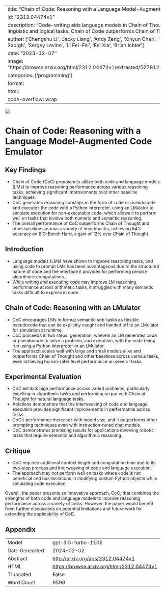 
---
title: "Chain of Code: Reasoning with a Language Model-Augmented Code Emulator"
id: "2312.04474v1"
description: "Code-writing aids language models in Chain of Thought reasoning, improving linguistic and logical tasks. Chain of Code outperforms Chain of Thought."
author: ['Chengshu Li', 'Jacky Liang', 'Andy Zeng', 'Xinyun Chen', 'Karol Hausman', 'Dorsa Sadigh', 'Sergey Levine', 'Li Fei-Fei', 'Fei Xia', 'Brian Ichter']
date: "2023-12-07"
image: "https://browse.arxiv.org/html/2312.04474v1/extracted/5279122/fig/code_prelim_cot.png"
categories: ['programming']
format:
  html:
    code-overflow: wrap
---

![](https://browse.arxiv.org/html/2312.04474v1/extracted/5279122/fig/code_prelim_cot.png)

# Chain of Code: Reasoning with a Language Model-Augmented Code Emulator

## Key Findings
- Chain of Code (CoC) proposes to utilize both code and language models (LMs) to improve reasoning performance across various reasoning tasks, achieving significant improvements over other baseline techniques.
- CoC generates reasoning substeps in the form of code or pseudocode and executes the code with a Python interpreter, using an LMulator to simulate execution for non-executable code, which allows it to perform well on tasks that involve both numeric and semantic reasoning.
- The overall performance of CoC outperforms Chain of Thought and other baselines across a variety of benchmarks, achieving 84% accuracy on BIG-Bench Hard, a gain of 12% over Chain of Thought.

## Introduction
- Language models (LMs) have shown to improve reasoning tasks, and using code to prompt LMs has been advantageous due to the structured nature of code and the interface it provides for performing precise algorithmic computations.
- While writing and executing code may improve LM reasoning performance across arithmetic tasks, it struggles with many semantic tasks difficult to express in code.

## Chain of Code: Reasoning with an LMulator
- CoC encourages LMs to format semantic sub-tasks as flexible pseudocode that can be explicitly caught and handed off to an LMulator for simulation at runtime.
- CoC proceeds in two steps: generation, wherein an LM generates code or pseudocode to solve a problem, and execution, with the code being run using a Python interpreter or an LMulator.
- The approach scales well with large and small models alike and outperforms Chain of Thought and other baselines across various tasks, even achieving human-rater level performance on several tasks.

## Experimental Evaluation
- CoC exhibits high performance across varied problems, particularly excelling in algorithmic tasks and performing on par with Chain of Thought for natural language tasks.
- Ablations demonstrate that the interweaving of code and language execution provides significant improvements in performance across tasks.
- CoC's performance increases with model size, and it outperforms other prompting techniques even with instruction-tuned chat models.
- CoC demonstrates promising results for applications involving robotic tasks that require semantic and algorithmic reasoning.

## Critique
- CoC requires additional context length and computation time due to its two-step process and interweaving of code and language execution.
- The approach may not perform well on tasks where code is not beneficial and has limitations in modifying custom Python objects while simulating code execution.

Overall, the paper presents an innovative approach, CoC, that combines the strengths of both code and language models to improve reasoning performance across a variety of tasks. However, the paper would benefit from further discussions on potential limitations and future work for extending the applicability of CoC.

## Appendix

|          |          |
|----------|----------|
| Model     | gpt-3.5-turbo-1106       |
| Date Generated     | 2024-02-02       |
| Abstract | [http://arxiv.org/abs/2312.04474v1](http://arxiv.org/abs/2312.04474v1)        |
| HTML     | [https://browse.arxiv.org/html/2312.04474v1](https://browse.arxiv.org/html/2312.04474v1)       |
| Truncated       | False       |
| Word Count       | 9590       |